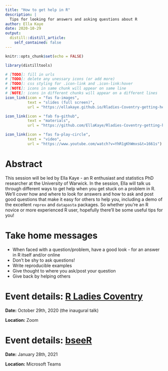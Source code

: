 ```yaml
---
title: "How to get help in R"
description: |
  Tips for looking for answers and asking questions about R
author: Ella Kaye
date: 2020-10-29
output:
  distill::distill_article:
    self_contained: false
---
```


```r
knitr::opts_chunk$set(echo = FALSE)
```

```r
library(distilltools)
```

```r
# [TODO]: fill in urls
# [TODO]: delete any unessary icons (or add more)
# [TODO]: css styling for .icon-link and .icon-link:hover
# [NOTE]: icons in same chunk will appear on same line
# [NOTE]: icons in different chunks will appear on a different lines
icon_link(icon = "fas fa-images",
          text = "slides (full screen)",
          url = "https://ellakaye.github.io/Rladies-Coventry-getting-help-in-R/getting_help_in_R.html#1")

icon_link(icon = "fab fa-github",
          text = "materials",
          url = "https://github.com/EllaKaye/Rladies-Coventry-getting-help-in-R")

icon_link(icon = "fas fa-play-circle",
          text = "video",
          url = "https://www.youtube.com/watch?v=YhR1gKhWmxs&t=1661s")
```
  
# Abstract

This session will be led by Ella Kaye - an R enthusiast and statistics PhD researcher at the University of Warwick. In the session, Ella will talk us through different ways to get help when you get stuck on a problem in R. We’ll cover how and where to look for answers and how to ask and post good questions that make it easy for others to help you, including a demo of the excellent `reprex` and `datapasta` packages. So whether you’re an R novice or more experienced R user, hopefully there’ll be some useful tips for you!

# Take home messages

- When faced with a question/problem, have a good look - for an answer in R itself and/or online
- Don't be shy to ask questions!
- Write reproducible examples
- Give thought to where you ask/post your question
- Give back by helping others

# Event details: [R Ladies Coventry](https://www.meetup.com/rladies-coventry/events/273429872/)

**Date:** October 29th, 2020 (the inaugural talk)

**Location:** Zoom

# Event details: [bseeR](https://www.ellenwebborn.com/rusergroup/)

**Date:** January 28th, 2021

**Location:** Microsoft Teams




